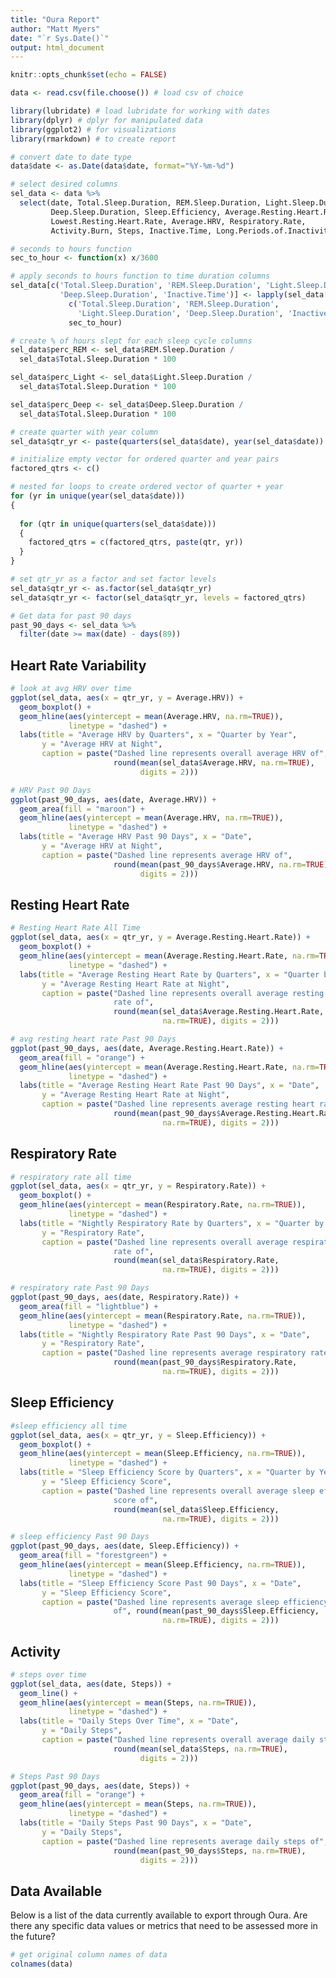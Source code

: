 ```yaml
---
title: "Oura Report"
author: "Matt Myers"
date: "`r Sys.Date()`"
output: html_document
---
```


```r
knitr::opts_chunk$set(echo = FALSE)
```

```r
data <- read.csv(file.choose()) # load csv of choice

library(lubridate) # load lubridate for working with dates
library(dplyr) # dplyr for manipulated data
library(ggplot2) # for visualizations
library(rmarkdown) # to create report
```

```r
# convert date to date type
data$date <- as.Date(data$date, format="%Y-%m-%d")

# select desired columns
sel_data <- data %>%
  select(date, Total.Sleep.Duration, REM.Sleep.Duration, Light.Sleep.Duration, 
         Deep.Sleep.Duration, Sleep.Efficiency, Average.Resting.Heart.Rate,
         Lowest.Resting.Heart.Rate, Average.HRV, Respiratory.Rate, 
         Activity.Burn, Steps, Inactive.Time, Long.Periods.of.Inactivity)

# seconds to hours function
sec_to_hour <- function(x) x/3600

# apply seconds to hours function to time duration columns
sel_data[c('Total.Sleep.Duration', 'REM.Sleep.Duration', 'Light.Sleep.Duration',
           'Deep.Sleep.Duration', 'Inactive.Time')] <- lapply(sel_data[
             c('Total.Sleep.Duration', 'REM.Sleep.Duration', 
               'Light.Sleep.Duration', 'Deep.Sleep.Duration', 'Inactive.Time')],
             sec_to_hour)

# create % of hours slept for each sleep cycle columns
sel_data$perc_REM <- sel_data$REM.Sleep.Duration / 
  sel_data$Total.Sleep.Duration * 100

sel_data$perc_Light <- sel_data$Light.Sleep.Duration / 
  sel_data$Total.Sleep.Duration * 100

sel_data$perc_Deep <- sel_data$Deep.Sleep.Duration / 
  sel_data$Total.Sleep.Duration * 100

# create quarter with year column
sel_data$qtr_yr <- paste(quarters(sel_data$date), year(sel_data$date))

# initialize empty vector for ordered quarter and year pairs
factored_qtrs <- c()

# nested for loops to create ordered vector of quarter + year
for (yr in unique(year(sel_data$date)))
{
  
  for (qtr in unique(quarters(sel_data$date)))
  {
    factored_qtrs = c(factored_qtrs, paste(qtr, yr))
  }
}

# set qtr_yr as a factor and set factor levels
sel_data$qtr_yr <- as.factor(sel_data$qtr_yr)
sel_data$qtr_yr <- factor(sel_data$qtr_yr, levels = factored_qtrs)

# Get data for past 90 days
past_90_days <- sel_data %>%
  filter(date >= max(date) - days(89))
```
## Heart Rate Variability

```r
# look at avg HRV over time
ggplot(sel_data, aes(x = qtr_yr, y = Average.HRV)) +
  geom_boxplot() +
  geom_hline(aes(yintercept = mean(Average.HRV, na.rm=TRUE)), 
             linetype = "dashed") +
  labs(title = "Average HRV by Quarters", x = "Quarter by Year",
       y = "Average HRV at Night",
       caption = paste("Dashed line represents overall average HRV of",
                       round(mean(sel_data$Average.HRV, na.rm=TRUE), 
                             digits = 2)))

```

```r
# HRV Past 90 Days
ggplot(past_90_days, aes(date, Average.HRV)) +
  geom_area(fill = "maroon") +
  geom_hline(aes(yintercept = mean(Average.HRV, na.rm=TRUE)), 
             linetype = "dashed") +
  labs(title = "Average HRV Past 90 Days", x = "Date",
       y = "Average HRV at Night",
       caption = paste("Dashed line represents average HRV of",
                       round(mean(past_90_days$Average.HRV, na.rm=TRUE), 
                             digits = 2)))
```

## Resting Heart Rate

```r
# Resting Heart Rate All Time
ggplot(sel_data, aes(x = qtr_yr, y = Average.Resting.Heart.Rate)) +
  geom_boxplot() +
  geom_hline(aes(yintercept = mean(Average.Resting.Heart.Rate, na.rm=TRUE)), 
             linetype = "dashed") +
  labs(title = "Average Resting Heart Rate by Quarters", x = "Quarter by Year",
       y = "Average Resting Heart Rate at Night",
       caption = paste("Dashed line represents overall average resting heart
                       rate of",
                       round(mean(sel_data$Average.Resting.Heart.Rate, 
                                  na.rm=TRUE), digits = 2)))
```

```r
# avg resting heart rate Past 90 Days
ggplot(past_90_days, aes(date, Average.Resting.Heart.Rate)) +
  geom_area(fill = "orange") +
  geom_hline(aes(yintercept = mean(Average.Resting.Heart.Rate, na.rm=TRUE)), 
             linetype = "dashed") +
  labs(title = "Average Resting Heart Rate Past 90 Days", x = "Date",
       y = "Average Resting Heart Rate at Night",
       caption = paste("Dashed line represents average resting heart rate of",
                       round(mean(past_90_days$Average.Resting.Heart.Rate, 
                                  na.rm=TRUE), digits = 2)))
```

## Respiratory Rate

```r
# respiratory rate all time
ggplot(sel_data, aes(x = qtr_yr, y = Respiratory.Rate)) +
  geom_boxplot() +
  geom_hline(aes(yintercept = mean(Respiratory.Rate, na.rm=TRUE)), 
             linetype = "dashed") +
  labs(title = "Nightly Respiratory Rate by Quarters", x = "Quarter by Year",
       y = "Respiratory Rate",
       caption = paste("Dashed line represents overall average respiratory
                       rate of",
                       round(mean(sel_data$Respiratory.Rate, 
                                  na.rm=TRUE), digits = 2)))
```

```r
# respiratory rate Past 90 Days
ggplot(past_90_days, aes(date, Respiratory.Rate)) +
  geom_area(fill = "lightblue") +
  geom_hline(aes(yintercept = mean(Respiratory.Rate, na.rm=TRUE)), 
             linetype = "dashed") +
  labs(title = "Nightly Respiratory Rate Past 90 Days", x = "Date",
       y = "Respiratory Rate",
       caption = paste("Dashed line represents average respiratory rate of",
                       round(mean(past_90_days$Respiratory.Rate, 
                                  na.rm=TRUE), digits = 2)))
```

## Sleep Efficiency

```r
#sleep efficiency all time
ggplot(sel_data, aes(x = qtr_yr, y = Sleep.Efficiency)) +
  geom_boxplot() +
  geom_hline(aes(yintercept = mean(Sleep.Efficiency, na.rm=TRUE)), 
             linetype = "dashed") +
  labs(title = "Sleep Efficiency Score by Quarters", x = "Quarter by Year",
       y = "Sleep Efficiency Score",
       caption = paste("Dashed line represents overall average sleep efficiency
                       score of",
                       round(mean(sel_data$Sleep.Efficiency, 
                                  na.rm=TRUE), digits = 2)))
```

```r
# sleep efficiency Past 90 Days
ggplot(past_90_days, aes(date, Sleep.Efficiency)) +
  geom_area(fill = "forestgreen") +
  geom_hline(aes(yintercept = mean(Sleep.Efficiency, na.rm=TRUE)), 
             linetype = "dashed") +
  labs(title = "Sleep Efficiency Score Past 90 Days", x = "Date",
       y = "Sleep Efficiency Score",
       caption = paste("Dashed line represents average sleep efficiency score
                       of", round(mean(past_90_days$Sleep.Efficiency, 
                                  na.rm=TRUE), digits = 2)))
```

## Activity

``` r
# steps over time
ggplot(sel_data, aes(date, Steps)) +
  geom_line() +
  geom_hline(aes(yintercept = mean(Steps, na.rm=TRUE)), 
             linetype = "dashed") +
  labs(title = "Daily Steps Over Time", x = "Date",
       y = "Daily Steps",
       caption = paste("Dashed line represents overall average daily steps of",
                       round(mean(sel_data$Steps, na.rm=TRUE), 
                             digits = 2)))
```

```r
# Steps Past 90 Days
ggplot(past_90_days, aes(date, Steps)) +
  geom_area(fill = "orange") +
  geom_hline(aes(yintercept = mean(Steps, na.rm=TRUE)), 
             linetype = "dashed") +
  labs(title = "Daily Steps Past 90 Days", x = "Date",
       y = "Daily Steps",
       caption = paste("Dashed line represents average daily steps of",
                       round(mean(past_90_days$Steps, na.rm=TRUE), 
                             digits = 2)))
```

## Data Available

Below is a list of the data currently available to export through Oura. Are
there any specific data values or metrics that need to be assessed more in 
the future?

```r
# get original column names of data
colnames(data)
```